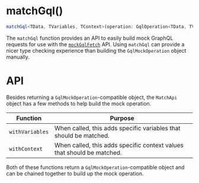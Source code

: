 
<Meta
    title="Packages / Testing / Mocking / Exports / matchGql()"
/>

# matchGql()

```ts
matchGql<TData, TVariables, TContext>(operation: GqlOperation<TData, TVariables>: MatchApi<TData, TVariables, TContext>;
```

The `matchGql` function provides an API to easily build mock GraphQL requests for use with the <a href="./?path=/docs/packages-testing-mocking-exports-mockgqlfetch--docs">`mockGqlFetch`</a> API. Using `matchGql` can provide a nicer type checking experience than building the `GqlMockOperation` object manually.

# API

Besides returning a `GqlMockOperation`-compatible object, the `MatchApi` object has a few methods to help build the mock operation.

| Function | Purpose |
| - | - |
| `withVariables` | When called, this adds specific variables that should be matched. |
| `withContext` | When called, this adds specific context values that should be matched. |

Both of these functions return a `GqlMockOperation`-compatible object and can be chained together to build up the mock operation.